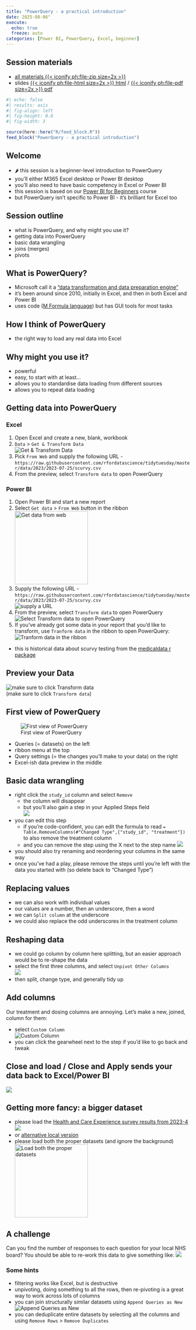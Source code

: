 ---
title: "PowerQuery - a practical introduction"
date: 2025-08-06"
execute: 
  echo: true
  freeze: auto
categories: [Power BI, PowerQuery, Excel, beginner]
---

::: {.callout-note collapse="false" appearance="default" icon="true"}
## Session materials

-   [all materials {{< iconify ph:file-zip size=2x >}}](src/powerquery_intro.zip)
-   slides [{{< iconify ph:file-html size=2x >}} html](src/powerquery_intro.html) / [{{< iconify ph:file-pdf size=2x >}} pdf](src/powerquery_intro.pdf)
:::

```{r}
#| echo: false
#| results: asis
#| fig-align: left
#| fig-height: 0.6
#| fig-width: 3

source(here::here("R/feed_block.R"))
feed_block("PowerQuery - a practical introduction")

```

## Welcome

-   🌶 this session is a beginner-level introduction to PowerQuery
-   you'll either M365 Excel desktop or Power BI desktop
-   you'll also need to have basic competency in Excel or Power BI
-   this session is based on our [Power BI for Beginners](https://learn.nes.nhs.scot/70921) course
-   but PowerQuery isn't specific to Power BI - it's brilliant for Excel too

## Session outline

-   what is PowerQuery, and why might you use it?
-   getting data into PowerQuery
-   basic data wrangling
-   joins (merges)
-   pivots

## What is PowerQuery?

-   Microsoft call it a ["data transformation and data preparation engine"](https://learn.microsoft.com/en-us/power-query/power-query-what-is-power-query)
-   it's been around since 2010, initially in Excel, and then in both Excel and Power BI
-   uses code ([M Formula language](https://en.wikipedia.org/wiki/Power_Query)) but has GUI tools for most tasks

## How I think of PowerQuery

-   the right way to load any real data into Excel

## Why might you use it?

-   powerful
-   easy, to start with at least...
-   allows you to standardise data loading from different sources
-   allows you to repeat data loading

## Getting data into PowerQuery

::: panel-tabset
### Excel

1.  Open Excel and create a new, blank, workbook
2.  `Data` \> `Get & Transform Data` </br> ![Get & Transform Data](../src/images/clipboard-2636372440.png)
3.  Pick `From Web` and supply the following URL - `https://raw.githubusercontent.com/rfordatascience/tidytuesday/master/data/2023/2023-07-25/scurvy.csv`
4.  From the preview, select `Transform data` to open PowerQuery

### Power BI

1.  Open Power BI and start a new report
2.  Select `Get data` \> `From Web` button in the ribbon ![Get data from web](../src/images/clipboard-2012149707.png){height="200"}
3.  Supply the following URL - `https://raw.githubusercontent.com/rfordatascience/tidytuesday/master/data/2023/2023-07-25/scurvy.csv` </br>![supply a URL](../src/images/clipboard-1484642386.png)
4.  From the preview, select `Transform data` to open PowerQuery </br> ![Select Transform data to open PowerQuery](../src/images/clipboard-4163607856.png)
5.  If you've already got some data in your report that you'd like to transform, use `Tranform data` in the ribbon to open PowerQuery: </br> ![Tranform data in the ribbon](../src/images/clipboard-1924567552.png)
:::

-   this is historical data about scurvy testing from the [medicaldata r package](https://cran.r-project.org/web/packages/medicaldata/index.html)

## Preview your Data

![make sure to click Transform data](../src/images/clipboard-2984247945.png) </br> (make sure to click `Transform data`)

## First view of PowerQuery

![First view of PowerQuery](../src/images/clipboard-1738142120.png)

-   Queries (= datasets) on the left
-   ribbon menu at the top
-   Query settings (= the changes you'll make to your data) on the right
-   Excel-ish data preview in the middle

## Basic data wrangling

-   right click the `study_id` column and select `Remove`
    -   the column will disappear
    -   but you'll also gain a step in your Applied Steps field </br>![](../src/images/clipboard-1788638263.png)
-   you can edit this step
    -   if you're code-confident, you can edit the formula to read `= Table.RemoveColumns(#"Changed Type",{"study_id", "treatment"})` to also remove the treatment column
    -   and you can remove the step using the X next to the step name ![](../src/images/clipboard-3939638955.png)
-   you should also try renaming and reordering your columns in the same way
-   once you've had a play, please remove the steps until you're left with the data you started with (so delete back to "Changed Type")

## Replacing values

-   we can also work with individual values
-   our values are a number, then an underscore, then a word
-   we can `Split column` at the underscore
-   we could also replace the odd underscores in the treatment column

## Reshaping data

-   we could go column by column here splitting, but an easier approach would be to re-shape the data
-   select the first three columns, and select `Unpivot Other Columns` </br>![](../src/images/clipboard-1884864280.png)
-   then split, change type, and generally tidy up

## Add columns

Our treatment and dosing columns are annoying. Let's make a new, joined, column for them:

-   select `Custom Column`</br>![Custom Column](../src/images/clipboard-1596515682.png)
-   you can click the gearwheel next to the step if you'd like to go back and tweak

## Close and load / Close and Apply sends your data back to Excel/Power BI

![](../src/images/clipboard-2525392040.png)

## Getting more fancy: a bigger dataset

-   please load the [Health and Care Experience survey results from 2023-4](https://www.gov.scot/binaries/content/documents/govscot/publications/statistics/2024/05/health-and-care-experience-survey-2023-to-2024-results-by-geography/documents/health-and-care-experience-survey-2023-to-2024-geographical-data/health-and-care-experience-survey-2023-to-2024-geographical-data/govscot%3Adocument/Health%2Band%2BCare%2BExperience%2BSurvey%2B2023%2Bto%2B2024%2B-tables%2Bof%2Bresults%2Bby%2Bgeography.xlsx)</br> ![](../src/images/clipboard-738553132.png)
-   or [alternative local version](https://github.com/NES-DEW/KIND-training/raw/main/excel/src/HACE_2023-4.xlsx)
-   please load both the proper datasets (and ignore the background)</br> ![Load both the proper datasets](../src/images/clipboard-4050914485.png){height="200"}

## A challenge

Can you find the number of responses to each question for your local NHS board? You should be able to re-work this data to give something like: ![](../src/images/clipboard-3334683078.png)

### Some hints

-   filtering works like Excel, but is destructive
-   unpivoting, doing something to all the rows, then re-pivoting is a great way to work across lots of columns
-   you can join structurally similar datasets using `Append Queries as New`</br>![Append Queries as New](../src/images/clipboard-3061387544.png)
-   you can deduplicate entire datasets by selecting all the columns and using `Remove Rows` \> `Remove Duplicates`
